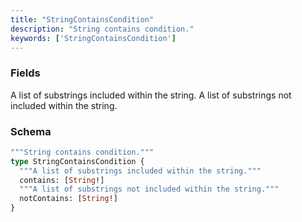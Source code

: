 ```yaml
---
title: "StringContainsCondition"
description: "String contains condition."
keywords: ['StringContainsCondition']
---
```


### Fields

<ResponseField name="contains" type="[String!]">
  A list of substrings included within the string.
</ResponseField>

<ResponseField name="notContains" type="[String!]">
  A list of substrings not included within the string.
</ResponseField>

### Schema


```graphql 
"""String contains condition."""
type StringContainsCondition {
  """A list of substrings included within the string."""
  contains: [String!]
  """A list of substrings not included within the string."""
  notContains: [String!]
}
```
